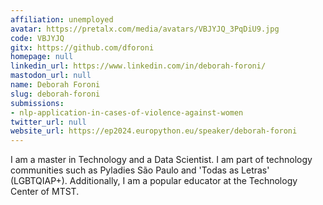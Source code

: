 ```yaml
---
affiliation: unemployed
avatar: https://pretalx.com/media/avatars/VBJYJQ_3PqDiU9.jpg
code: VBJYJQ
gitx: https://github.com/dforoni
homepage: null
linkedin_url: https://www.linkedin.com/in/deborah-foroni/
mastodon_url: null
name: Deborah Foroni
slug: deborah-foroni
submissions:
- nlp-application-in-cases-of-violence-against-women
twitter_url: null
website_url: https://ep2024.europython.eu/speaker/deborah-foroni
---
```


I am a master in Technology and a Data Scientist. I am part of technology communities such as Pyladies São Paulo and 'Todas as Letras' (LGBTQIAP+). Additionally, I am a popular educator at the Technology Center of MTST.
